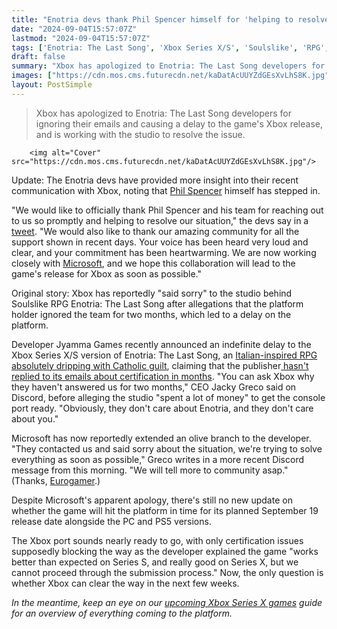 ```yaml
---
title: "Enotria devs thank Phil Spencer himself for 'helping to resolve our situation' after indefinitely delaying the Soulslike's Xbox port"
date: "2024-09-04T15:57:07Z"
lastmod: "2024-09-04T15:57:07Z"
tags: ['Enotria: The Last Song', 'Xbox Series X/S', 'Soulslike', 'RPG', 'Action RPG', 'Microsoft', 'Phil Spencer', 'Certification', 'Delay']
draft: false
summary: "Xbox has apologized to Enotria: The Last Song developers for ignoring their emails and causing a delay to the game's Xbox release, and is working with the studio to resolve the issue."
images: ["https://cdn.mos.cms.futurecdn.net/kaDatAcUUYZdGEsXvLhS8K.jpg"]
layout: PostSimple
---
```

> Xbox has apologized to Enotria: The Last Song developers for ignoring their emails and causing a delay to the game's Xbox release, and is working with the studio to resolve the issue.


        <img alt="Cover" src="https://cdn.mos.cms.futurecdn.net/kaDatAcUUYZdGEsXvLhS8K.jpg"/>
        
Update: The Enotria devs have provided more insight into their recent communication with Xbox, noting that [Phil Spencer](https://www.gamesradar.com/tag/phil-spencer/) himself has stepped in.

"We would like to officially thank Phil Spencer and his team for reaching out to us so promptly and helping to resolve our situation," the devs say in a [tweet](https://x.com/enotriagame/status/1831359412897976811). "We would also like to thank our amazing community for all the support shown in recent days. Your voice has been heard very loud and clear, and your commitment has been heartwarming. We are now working closely with [Microsoft](https://www.gamesradar.com/tag/microsoft/), and we hope this collaboration will lead to the game's release for Xbox as soon as possible."

Original story: Xbox has reportedly "said sorry" to the studio behind Soulslike RPG Enotria: The Last Song after allegations that the platform holder ignored the team for two months, which led to a delay on the platform.

Developer Jyamma Games recently announced an indefinite delay to the Xbox Series X/S version of Enotria: The Last Song, an [Italian-inspired RPG absolutely dripping with Catholic guilt](https://www.gamesradar.com/games/action-rpg/forget-shadow-of-the-erdtree-or-black-myth-wukong-the-dark-horse-soulslike-of-the-summer-is-this-italian-inspired-rpg-thats-dripping-with-catholic-guilt/), claiming that the publisher[ hasn't replied to its emails about certification in months](https://www.gamesradar.com/games/action-rpg/they-dont-care-about-you-dev-delays-upcoming-soulslike-enotria-indefinitely-as-it-claims-xbox-has-ignored-its-emails-for-2-months/). "You can ask Xbox why they haven't answered us for two months," CEO Jacky Greco said on Discord, before alleging the studio "spent a lot of money" to get the console port ready. "Obviously, they don't care about Enotria, and they don't care about you."

Microsoft has now reportedly extended an olive branch to the developer. "They contacted us and said sorry about the situation, we're trying to solve everything as soon as possible," Greco writes in a more recent Discord message from this morning. "We will tell more to community asap." (Thanks, [Eurogamer](https://www.eurogamer.net/soulslike-enotria-the-last-song-delayed-indefinitely-on-xbox-as-dev-says-its-being-ignored-by-microsoft).)

Despite Microsoft's apparent apology, there's still no new update on whether the game will hit the platform in time for its planned September 19 release date alongside the PC and PS5 versions. 

The Xbox port sounds nearly ready to go, with only certification issues supposedly blocking the way as the developer explained the game "works better than expected on Series S, and really good on Series X, but we cannot proceed through the submission process." Now, the only question is whether Xbox can clear the way in the next few weeks.

*In the meantime, keep an eye on our *[<em>upcoming Xbox Series X games</em>](https://www.gamesradar.com/upcoming-xbox-series-x-games/)* guide for an overview of everything coming to the platform.*
        